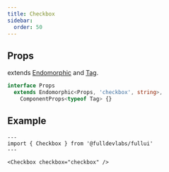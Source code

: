 ```yaml
---
title: Checkbox
sidebar: 
  order: 50
---
```


## Props
extends [Endomorphic](/guides/components) and [Tag](/components/tag).
```ts
interface Props
  extends Endomorphic<Props, 'checkbox', string>,
    ComponentProps<typeof Tag> {}
```

## Example
```astro live
---
import { Checkbox } from '@fulldevlabs/fullui'
---

<Checkbox checkbox="checkbox" />
```